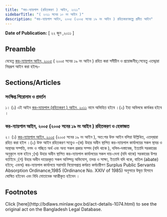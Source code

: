 ```yaml
---
title: "কর-ন্যায়পাল (রহিতকরণ ) আইন, ২০১১"
sidebarTitle: "( ২০১১ সনের ১০ নং আইন )"
description: "কর-ন্যায়পাল আইন, ২০০৫ (২০০৫ সনের ১৯ নং আইন ) রহিতকরণকল্পে প্রনীত আইন"
---
```


**Date of Publication:** [ ২২ জুন ,২০১১ ]

## Preamble

যেহেতু [কর-ন্যায়পাল আইন, ২০০৫](/act-932.html "কর-ন্যায়পাল আইন, ২০০৫") ( ২০০৫ সনের ১৯ নং আইন ) রহিত করা সমীচীন ও প্রয়োজনীয়;সেহেতু এতদ্দ্বারা নিম্নরূপ আইন করা হইলঃ-

## Sections/Articles

### সংক্ষিপ্ত শিরোনাম ও প্রবর্তন

১। (১) এই আইন [কর-ন্যায়পাল (রহিতকরণ ) আইন, ২০১১](/act-1074.html "কর-ন্যায়পাল (রহিতকরণ ) আইন, ২০১১") নামে অভিহিত হইবে ।(২) ইহা অবিলম্বে কার্যকর হইবে ।

### কর-ন্যায়পাল আইন, ২০০৫ (২০০৫ সনের ১৯ নং আইন ) রহিতকরণ ও হেফাজত

২। (১) [কর-ন্যায়পাল আইন, ২০০৫](/act-932.html "কর-ন্যায়পাল আইন, ২০০৫") (২০০৫ সনের ১৯ নং আইন ), অত:পর উক্ত আইন বলিয়া উল্লিখিত, এতদ্‌দ্বারা রহিত করা হইল ।(২) উক্ত আইন রহিতকরণ সত্ত্বেও –(ক) উহার অধীন স্থাপিত কর-ন্যায়পাল কার্যালয়ের সকল স্থাবর ও অস্থাবর সম্পত্তি, নগদ ও গচ্ছিত অর্থ এবং অন্য সকল প্রকার সম্পদ (যদি থাকে ), দলিল-দস্তাবেজ, ইত্যাদি সরকারের অনুকূলে ন্যস্ত হইবে ;(খ) উহার অধীন স্থাপিত কর-ন্যায়পাল কার্যালয়ের সকল দায়-দেনা (যদি থাকে) সরকারের উপর বর্তাইবে ;(গ) উহার অধীন দায়েরকৃত সকল অনিষ্পন্ন অভিযোগ, তদন্ত ও সাক্ষ্য, ইত্যাদি যদি থকে, বাতিল (abate) হইবে; এবংঘ) কর-ন্যায়পাল কার্যালয়ে সরাসরি নিয়োগপ্রাপ্ত কর্মরত কর্মচারীগণ Surplus Public Servants Absorption Ordinance,1985 (Ordinance No. XXIV of 1985) অনুসারে উদ্বৃত্ত হিসাবে ঘোষিত হইবেন এবং বিধি মোতাবেক আত্মীকৃত হইবেন ।

## Footnotes

<Note>
  Click [here](http://bdlaws.minlaw.gov.bd/act-details-1074.html) to see the original act on the Bangladesh Legal Database.
</Note>
